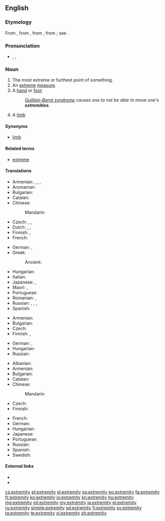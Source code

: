 ==English==

===Etymology===
From {{etyl|enm|en}} {{term|extremite|lang=enm}}, from {{etyl|fro|en}} {{term|extremite|lang=fro}}, from {{etyl|la|en}} {{term|extremitas||the extremity or end|lang=la}}, from {{term|extremis||furthest, extreme}}; see {{term|extreme}}.

===Pronunciation===
* {{enPR|ĭkstrĕ'mĭtē}}, {{IPA|/ɪkˈstrɛmɪti/}}, {{X-SAMPA|/Ik"strEmIti/}}

===Noun===
{{en-noun|extremities}}

# The most extreme or furthest point of something.
# An [[extreme]] [[measure]].
# A [[hand]] or [[foot]].
#: ''[[Guillian-Barré syndrome]] causes one to not be able to move one's '''extremities'''.''
# A [[limb]] {{gloss|major appendage of human or animal such as a leg an arm or a wing}}

====Synonyms====
* {{gloss|major appendage of human or animal}} [[limb]]

====Related terms====
* [[extreme]]

====Translations====
{{trans-top|furthest point}}
* Armenian: {{t|hy|ծայր}}, {{t|hy|եզր}}, {{t|hy|վերջ}}, {{t|hy|վերջավորություն}}
* Aromanian: {{t|rup|capit}}
* Bulgarian: {{t+|bg|край|m|sc=Cyrl}}
* Catalan: {{t|ca|extremitat|f}}
* Chinese:
*: Mandarin: {{t+|cmn|末端|tr=mòduān|sc=Hani}}
* Czech: {{t+|cs|kraj|m}}, {{t+|cs|konec|m}}, {{t|cs|okraj|m}}
* Dutch: {{t+|nl|uiterste|n}}, {{t+|nl|extremiteit|f}}, {{t+|nl|uiteinde|n}}
* Finnish: {{t|fi|ääripää}}, {{t|fi|ääriraja}}
* French: {{t+|fr|extrémité|f}}
{{trans-mid}}
* German: {{t+|de|Extremität|f}}, {{t|de|äußerstes Ende|n}}
* Greek:
*: Ancient: {{t|grc|ἄκρον|n|tr=ákron|sc=polytonic}}
* Hungarian: {{t|hu|véglet}}
* Italian: {{t+|it|estremità|f}}
* Japanese: {{t|ja|果て|tr=はて, hate}}, {{t|ja|末端|tr=まったん, mattan}}
* Maori: {{t|mi|more}}, {{t|mi|tōpito}}
* Portuguese: {{t+|pt|extremidade|f}}
* Romanian: {{t|ro|capăt}}, {{t|ro|extremitate}}
* Russian: {{t+|ru|край|m|tr=kraj}}, {{t+|ru|оконечность|f|tr=okonéčnostʹ}}, {{t+|ru|конец|m|tr=konéc}}, {{t+|ru|кончик|m|tr=kónčik|sc=Cyrl}}
* Spanish: {{t+|es|extremidad|f}}
{{trans-bottom}}

{{trans-top|extreme measure}}
* Armenian: {{t|hy|ծայրահեղություն|tr=çayraheġut’yun}}
* Bulgarian: {{t+|bg|крайност|f|sc=Cyrl}}
* Czech: {{t|cs|krajnost|f}}
* Finnish: {{t|fi|äärimmäisyys}}, {{t|fi|äärimitta}}
{{trans-mid}}
* German: {{t|de|Äußerste|n}}, {{t|de|Extremste|n}}
* Hungarian: {{t+|hu|szélsőség}}
* Russian: {{t+|ru|крайность|f|tr=krájnostʹ|sc=Cyrl}}
{{trans-bottom}}

{{trans-top|hand or foot}}
* Albanian: {{t|sq|gjymtyrë|f}}
* Armenian: {{t|hy|վերջավորություն}}
* Bulgarian: {{t|bg|крайник|m|sc=Cyrl}}
* Catalan: {{t|ca|extremitat|f}}
* Chinese:
*: Mandarin: {{t+|cmn|四肢|tr=sìzhī|sc=Hani}} {{qualifier|the four limbs of the body}}
* Czech: {{t+|cs|končetina|f}}
* Finnish: {{t+|fi|raaja}}
{{trans-mid}}
* French: {{t+|fr|extrémité|f}}
* German: {{t+|de|Extremität|f}}
* Hungarian: {{t+|hu|végtag}}
* Japanese: {{t+|ja|四肢|tr=しし, shishi|sc=Jpan}} {{qualifier|the four limbs of the body}}
* Portuguese: {{t+|pt|extremidade|f}}
* Russian: {{t+|ru|конечность|f|tr=konéčnostʹ}}
* Spanish: {{t+|es|extremidad|f}}
* Swedish: {{t+|sv|extremitet|c}}
{{trans-bottom}}

{{trans-see|limb}}

====External links====
* {{R:Webster 1913}}
* {{R:Century 1911}}

[[cs:extremity]]
[[et:extremity]]
[[el:extremity]]
[[es:extremity]]
[[eo:extremity]]
[[fa:extremity]]
[[fr:extremity]]
[[ko:extremity]]
[[io:extremity]]
[[kn:extremity]]
[[hu:extremity]]
[[mg:extremity]]
[[ml:extremity]]
[[my:extremity]]
[[ja:extremity]]
[[pl:extremity]]
[[ru:extremity]]
[[simple:extremity]]
[[sd:extremity]]
[[fi:extremity]]
[[sv:extremity]]
[[ta:extremity]]
[[te:extremity]]
[[vi:extremity]]
[[zh:extremity]]